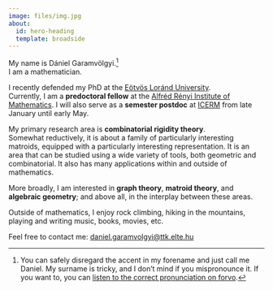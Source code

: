```yaml
---
image: files/img.jpg
about:
  id: hero-heading
  template: broadside
---
```


:::{#hero-heading}

:::{.opening-lines}
My name is [Dániel Garamvölgyi]{.my-name}.^[You can safely disregard the accent in my forename and just call me Daniel.
My surname is tricky, and I don't mind if you mispronounce it. If you want to, you can <a href=https://forvo.com/word/garamv%C3%B6lgyi/ target="_blank">listen to the correct pronunciation on forvo</a>.]\
I am a [mathematician]{.my-name}.

I recently defended my PhD at the [Eötvös Loránd University](https://www.math.elte.hu/en/).\
Currently, I am a **predoctoral fellow** at the [Alfréd Rényi Institute of Mathematics](https://www.renyi.hu/en).
I will also serve as a **semester postdoc** at [ICERM](https://icerm.brown.edu/) from late January until early May. 

My primary research area is **combinatorial rigidity theory**.\
Somewhat reductively, it is about a family of particularly interesting matroids, equipped with a particularly interesting representation.
It is an area that can be studied using a wide variety of tools, both geometric and combinatorial. It also has many applications within and outside of mathematics.

More broadly, I am interested in **graph theory**, **matroid theory**, and **algebraic geometry**; and above all, in the interplay between these areas. 
<!-- I like algebraic matroids, which allow study certain geometric problems by looking at them through the lens of matroid theory. -->

Outside of mathematics, I enjoy rock climbing, hiking in the mountains, playing and writing music, books, movies, etc.

Feel free to contact me: [daniel.garamvolgyi@ttk.elte.hu](mailto:daniel.garamvolgyi@ttk.elte.hu){.paper-link}
:::



:::
